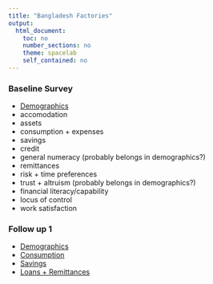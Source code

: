 ```yaml
---
title: "Bangladesh Factories"
output: 
  html_document:
    toc: no
    number_sections: no
    theme: spacelab
    self_contained: no
---
```


### Baseline Survey

 * [Demographics](http://schafik.github.io/bangla/b1_demographics.html)
 * accomodation
 * assets
 * consumption + expenses
 * savings
 * credit
 * general numeracy (probably belongs in demographics?)
 * remittances
 * risk + time preferences 
 * trust + altruism (probably belongs in demographics?)
 * financial literacy/capability
 * locus of control 
 * work satisfaction 


### Follow up 1
 * [Demographics](http://schafik.github.io/bangla/f1_1demo.html)
 * [Consumption](http://schafik.github.io/bangla/f1_2consumption.html)
 * [Savings](http://schafik.github.io/bangla/f1_3savings.html)
 * [Loans + Remittances](http://schafik.github.io/bangla/f1_4loansremitt.html)
 

 
